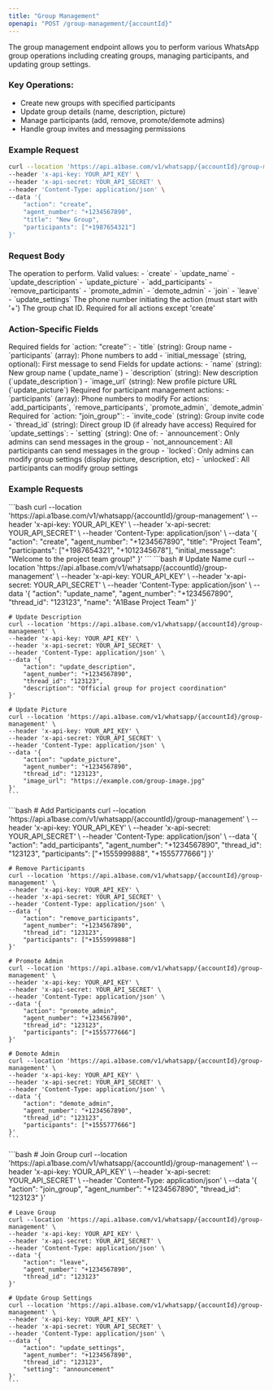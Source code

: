 ```yaml
---
title: "Group Management"
openapi: "POST /group-management/{accountId}"
---
```


The group management endpoint allows you to perform various WhatsApp group operations including creating groups, managing participants, and updating group settings.

### Key Operations:

* Create new groups with specified participants
* Update group details (name, description, picture)
* Manage participants (add, remove, promote/demote admins)
* Handle group invites and messaging permissions

### Example Request

```bash
curl --location 'https://api.a1base.com/v1/whatsapp/{accountId}/group-management' \
--header 'x-api-key: YOUR_API_KEY' \
--header 'x-api-secret: YOUR_API_SECRET' \
--header 'Content-Type: application/json' \
--data '{
    "action": "create",
    "agent_number": "+1234567890",
    "title": "New Group",
    "participants": ["+1987654321"]
}'
```

### Request Body

<ParamField body="action" type="string" required>
  The operation to perform. Valid values:
  - `create`
  - `update_name` 
  - `update_description`
  - `update_picture`
  - `add_participants`
  - `remove_participants`
  - `promote_admin`
  - `demote_admin`
  - `join`
  - `leave`
  - `update_settings`
</ParamField>

<ParamField body="agent_number" type="string" required>
  The phone number initiating the action (must start with '+')
</ParamField>

<ParamField body="thread_id" type="string">
  The group chat ID. Required for all actions except 'create'
</ParamField>

### Action-Specific Fields

<AccordionGroup>
  <Accordion icon="plus" title="Create Group">
    Required fields for `action: "create"`:
    - `title` (string): Group name
    - `participants` (array): Phone numbers to add
    - `initial_message` (string, optional): First message to send
  </Accordion>

  <Accordion icon="pen" title="Update Group Details">
    Fields for update actions:
    - `name` (string): New group name (`update_name`)
    - `description` (string): New description (`update_description`) 
    - `image_url` (string): New profile picture URL (`update_picture`)
  </Accordion>

  <Accordion icon="users" title="Manage Participants">
    Required for participant management actions:
    - `participants` (array): Phone numbers to modify
    For actions: `add_participants`, `remove_participants`, `promote_admin`, `demote_admin`
  </Accordion>

  <Accordion icon="link" title="Join Group">
    Required for `action: "join_group"`:
    - `invite_code` (string): Group invite code
    - `thread_id` (string): Direct group ID (if already have access)
  </Accordion>

  <Accordion icon="gear" title="Group Settings">
    Required for `update_settings`:
    - `setting` (string): One of:
      - `announcement`: Only admins can send messages in the group
      - `not_announcement`: All participants can send messages in the group
      - `locked`: Only admins can modify group settings (display picture, description, etc)
      - `unlocked`: All participants can modify group settings
  </Accordion>
</AccordionGroup>

### Example Requests

<AccordionGroup>
  <Accordion icon="plus" title="Create Group">
    ```bash
    curl --location 'https://api.a1base.com/v1/whatsapp/{accountId}/group-management' \
    --header 'x-api-key: YOUR_API_KEY' \
    --header 'x-api-secret: YOUR_API_SECRET' \
    --header 'Content-Type: application/json' \
    --data '{
        "action": "create",
        "agent_number": "+1234567890",
        "title": "Project Team",
        "participants": ["+1987654321", "+1012345678"],
        "initial_message": "Welcome to the project team group!"
    }'
    ```
  </Accordion>

  <Accordion icon="pen" title="Update Group Details">
    ```bash
    # Update Name
    curl --location 'https://api.a1base.com/v1/whatsapp/{accountId}/group-management' \
    --header 'x-api-key: YOUR_API_KEY' \
    --header 'x-api-secret: YOUR_API_SECRET' \
    --header 'Content-Type: application/json' \
    --data '{
        "action": "update_name",
        "agent_number": "+1234567890",
        "thread_id": "123123",
        "name": "A1Base Project Team"
    }'

    # Update Description
    curl --location 'https://api.a1base.com/v1/whatsapp/{accountId}/group-management' \
    --header 'x-api-key: YOUR_API_KEY' \
    --header 'x-api-secret: YOUR_API_SECRET' \
    --header 'Content-Type: application/json' \
    --data '{
        "action": "update_description",
        "agent_number": "+1234567890",
        "thread_id": "123123",
        "description": "Official group for project coordination"
    }'

    # Update Picture
    curl --location 'https://api.a1base.com/v1/whatsapp/{accountId}/group-management' \
    --header 'x-api-key: YOUR_API_KEY' \
    --header 'x-api-secret: YOUR_API_SECRET' \
    --header 'Content-Type: application/json' \
    --data '{
        "action": "update_picture",
        "agent_number": "+1234567890",
        "thread_id": "123123",
        "image_url": "https://example.com/group-image.jpg"
    }'
    ```
  </Accordion>

  <Accordion icon="users" title="Manage Participants">
    ```bash
    # Add Participants
    curl --location 'https://api.a1base.com/v1/whatsapp/{accountId}/group-management' \
    --header 'x-api-key: YOUR_API_KEY' \
    --header 'x-api-secret: YOUR_API_SECRET' \
    --header 'Content-Type: application/json' \
    --data '{
        "action": "add_participants",
        "agent_number": "+1234567890",
        "thread_id": "123123",
        "participants": ["+1555999888", "+1555777666"]
    }'

    # Remove Participants
    curl --location 'https://api.a1base.com/v1/whatsapp/{accountId}/group-management' \
    --header 'x-api-key: YOUR_API_KEY' \
    --header 'x-api-secret: YOUR_API_SECRET' \
    --header 'Content-Type: application/json' \
    --data '{
        "action": "remove_participants",
        "agent_number": "+1234567890",
        "thread_id": "123123",
        "participants": ["+1555999888"]
    }'

    # Promote Admin
    curl --location 'https://api.a1base.com/v1/whatsapp/{accountId}/group-management' \
    --header 'x-api-key: YOUR_API_KEY' \
    --header 'x-api-secret: YOUR_API_SECRET' \
    --header 'Content-Type: application/json' \
    --data '{
        "action": "promote_admin",
        "agent_number": "+1234567890",
        "thread_id": "123123",
        "participants": ["+1555777666"]
    }'

    # Demote Admin
    curl --location 'https://api.a1base.com/v1/whatsapp/{accountId}/group-management' \
    --header 'x-api-key: YOUR_API_KEY' \
    --header 'x-api-secret: YOUR_API_SECRET' \
    --header 'Content-Type: application/json' \
    --data '{
        "action": "demote_admin",
        "agent_number": "+1234567890",
        "thread_id": "123123",
        "participants": ["+1555777666"]
    }'
    ```
  </Accordion>

  <Accordion icon="gear" title="Other Actions">
    ```bash
    # Join Group
    curl --location 'https://api.a1base.com/v1/whatsapp/{accountId}/group-management' \
    --header 'x-api-key: YOUR_API_KEY' \
    --header 'x-api-secret: YOUR_API_SECRET' \
    --header 'Content-Type: application/json' \
    --data '{
        "action": "join_group",
        "agent_number": "+1234567890",
        "thread_id": "123123"
    }'

    # Leave Group
    curl --location 'https://api.a1base.com/v1/whatsapp/{accountId}/group-management' \
    --header 'x-api-key: YOUR_API_KEY' \
    --header 'x-api-secret: YOUR_API_SECRET' \
    --header 'Content-Type: application/json' \
    --data '{
        "action": "leave",
        "agent_number": "+1234567890",
        "thread_id": "123123"
    }'

    # Update Group Settings
    curl --location 'https://api.a1base.com/v1/whatsapp/{accountId}/group-management' \
    --header 'x-api-key: YOUR_API_KEY' \
    --header 'x-api-secret: YOUR_API_SECRET' \
    --header 'Content-Type: application/json' \
    --data '{
        "action": "update_settings",
        "agent_number": "+1234567890",
        "thread_id": "123123",
        "setting": "announcement"
    }'
    ```
  </Accordion>
</AccordionGroup>
